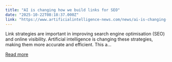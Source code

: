 ```yaml
---
title: "AI is changing how we build links for SEO"
date: "2025-10-22T08:18:37.000Z"
link: "https://www.artificialintelligence-news.com/news/ai-is-changing-how-we-build-links-for-seo/"
---
```


Link strategies are important in improving search engine optimisation (SEO) and online visibility. Artificial intelligence is changing these strategies, making them more accurate and efficient. This a...

[Read more](https://www.artificialintelligence-news.com/news/ai-is-changing-how-we-build-links-for-seo/)
